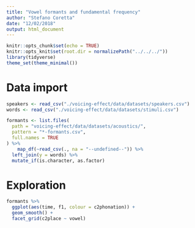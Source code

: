 ```yaml
---
title: "Vowel formants and fundamental frequency"
author: "Stefano Coretta"
date: "12/02/2018"
output: html_document
---
```


```r
knitr::opts_chunk$set(echo = TRUE)
knitr::opts_knit$set(root.dir = normalizePath("../../../"))
library(tidyverse)
theme_set(theme_minimal())
```

# Data import

```r
speakers <- read_csv("./voicing-effect/data/datasets/speakers.csv")
words <- read_csv("./voicing-effect/data/datasets/stimuli.csv")

formants <- list.files(
  path = "voicing-effect/data/datasets/acoustics/",
  pattern = "*-formants.csv",
  full.names = TRUE
) %>%
    map_df(~read_csv(., na = "--undefined--")) %>%
  left_join(y = words) %>%
  mutate_if(is.character, as.factor)
```

# Exploration

```r
formants %>%
  ggplot(aes(time, f1, colour = c2phonation)) +
  geom_smooth() +
  facet_grid(c2place ~ vowel)
```

